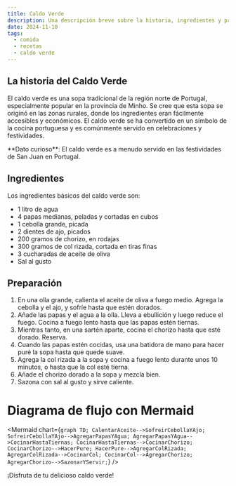 ```yaml
---
title: Caldo Verde
description: Una descripción breve sobre la historia, ingredientes y preparación del caldo verde.
date: 2024-11-10
tags:
  - comida
  - recetas
  - caldo verde
---
```



## La historia del Caldo Verde

El caldo verde es una sopa tradicional de la región norte de Portugal, especialmente popular en la provincia de Minho. 
Se cree que esta sopa se originó en las zonas rurales, donde los ingredientes eran fácilmente accesibles y económicos. 
El caldo verde se ha convertido en un símbolo de la cocina portuguesa y es comúnmente servido en celebraciones y festividades.

<Alert type="info">
  **Dato curioso**: El caldo verde es a menudo servido en las festividades de San Juan en Portugal.
</Alert>

## Ingredientes

Los ingredientes básicos del caldo verde son:

- 1 litro de agua
- 4 papas medianas, peladas y cortadas en cubos
- 1 cebolla grande, picada
- 2 dientes de ajo, picados
- 200 gramos de chorizo, en rodajas
- 300 gramos de col rizada, cortada en tiras finas
- 3 cucharadas de aceite de oliva
- Sal al gusto

## Preparación

1. En una olla grande, calienta el aceite de oliva a fuego medio. Agrega la cebolla y el ajo, y sofríe hasta que estén dorados.
2. Añade las papas y el agua a la olla. Lleva a ebullición y luego reduce el fuego. Cocina a fuego lento hasta que las papas estén tiernas.
3. Mientras tanto, en una sartén aparte, cocina el chorizo hasta que esté dorado. Reserva.
4. Cuando las papas estén cocidas, usa una batidora de mano para hacer puré la sopa hasta que quede suave.
5. Agrega la col rizada a la sopa y cocina a fuego lento durante unos 10 minutos, o hasta que la col esté tierna.
6. Añade el chorizo dorado a la sopa y mezcla bien.
7. Sazona con sal al gusto y sirve caliente.

# Diagrama de flujo con Mermaid

<Mermaid chart={`
graph TD;
    CalentarAceite-->SofreirCebollaYAjo;
    SofreirCebollaYAjo-->AgregarPapasYAgua;
    AgregarPapasYAgua-->CocinarHastaTiernas;
    CocinarHastaTiernas-->CocinarChorizo;
    CocinarChorizo-->HacerPure;
    HacerPure-->AgregarColRizada;
    AgregarColRizada-->CocinarCol;
    CocinarCol-->AgregarChorizo;
    AgregarChorizo-->SazonarYServir;
`} />

¡Disfruta de tu delicioso caldo verde!